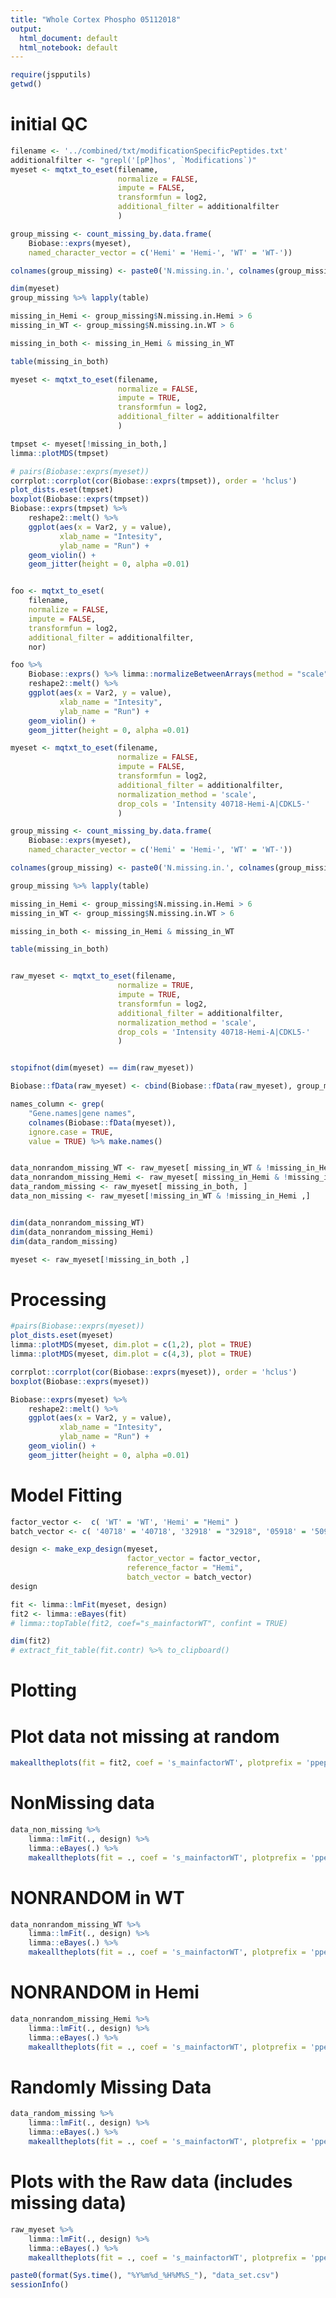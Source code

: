 ```yaml
---
title: "Whole Cortex Phospho 05112018"
output:
  html_document: default
  html_notebook: default
---
```




```r
require(jspputils)
getwd()

```

# initial QC

```r

filename <- '../combined/txt/modificationSpecificPeptides.txt'
additionalfilter <- "grepl('[pP]hos', `Modifications`)"
myeset <- mqtxt_to_eset(filename, 
						normalize = FALSE, 
						impute = FALSE, 
						transformfun = log2,
						additional_filter = additionalfilter
						)

group_missing <- count_missing_by.data.frame(
	Biobase::exprs(myeset), 
	named_character_vector = c('Hemi' = 'Hemi-', 'WT' = 'WT-'))

colnames(group_missing) <- paste0('N.missing.in.', colnames(group_missing))

dim(myeset)
group_missing %>% lapply(table)

missing_in_Hemi <- group_missing$N.missing.in.Hemi > 6 
missing_in_WT <- group_missing$N.missing.in.WT > 6 

missing_in_both <- missing_in_Hemi & missing_in_WT

table(missing_in_both)

myeset <- mqtxt_to_eset(filename, 
						normalize = FALSE, 
						impute = TRUE, 
						transformfun = log2,
						additional_filter = additionalfilter
						)
```

```r
tmpset <- myeset[!missing_in_both,]
limma::plotMDS(tmpset)

# pairs(Biobase::exprs(myeset))
corrplot::corrplot(cor(Biobase::exprs(tmpset)), order = 'hclus')
plot_dists.eset(tmpset)
boxplot(Biobase::exprs(tmpset))
Biobase::exprs(tmpset) %>% 
    reshape2::melt() %>% 
    ggplot(aes(x = Var2, y = value),
           xlab_name = "Intesity",
           ylab_name = "Run") + 
    geom_violin() + 
    geom_jitter(height = 0, alpha =0.01)


foo <- mqtxt_to_eset(
    filename, 
    normalize = FALSE, 
    impute = FALSE, 
    transformfun = log2,
    additional_filter = additionalfilter,
    nor)

foo %>%
    Biobase::exprs() %>% limma::normalizeBetweenArrays(method = "scale") %>%
    reshape2::melt() %>% 
    ggplot(aes(x = Var2, y = value),
           xlab_name = "Intesity",
           ylab_name = "Run") + 
    geom_violin() + 
    geom_jitter(height = 0, alpha =0.01)
```


```r

myeset <- mqtxt_to_eset(filename, 
						normalize = FALSE, 
						impute = FALSE, 
						transformfun = log2,
						additional_filter = additionalfilter,
						normalization_method = 'scale',
						drop_cols = 'Intensity 40718-Hemi-A|CDKL5-'
						)

group_missing <- count_missing_by.data.frame(
	Biobase::exprs(myeset), 
	named_character_vector = c('Hemi' = 'Hemi-', 'WT' = 'WT-'))

colnames(group_missing) <- paste0('N.missing.in.', colnames(group_missing))

group_missing %>% lapply(table)

missing_in_Hemi <- group_missing$N.missing.in.Hemi > 6
missing_in_WT <- group_missing$N.missing.in.WT > 6

missing_in_both <- missing_in_Hemi & missing_in_WT

table(missing_in_both)


raw_myeset <- mqtxt_to_eset(filename, 
						normalize = TRUE, 
						impute = TRUE, 
						transformfun = log2,
						additional_filter = additionalfilter, 
						normalization_method = 'scale',
						drop_cols = 'Intensity 40718-Hemi-A|CDKL5-'
						)


stopifnot(dim(myeset) == dim(raw_myeset))

Biobase::fData(raw_myeset) <- cbind(Biobase::fData(raw_myeset), group_missing)

names_column <- grep(
	"Gene.names|gene names", 
	colnames(Biobase::fData(myeset)),
	ignore.case = TRUE, 
	value = TRUE) %>% make.names()


data_nonrandom_missing_WT <- raw_myeset[ missing_in_WT & !missing_in_Hemi, ]
data_nonrandom_missing_Hemi <- raw_myeset[ missing_in_Hemi & !missing_in_WT, ]
data_random_missing <- raw_myeset[ missing_in_both, ]
data_non_missing <- raw_myeset[!missing_in_WT & !missing_in_Hemi ,]


dim(data_nonrandom_missing_WT)
dim(data_nonrandom_missing_Hemi)
dim(data_random_missing)

myeset <- raw_myeset[!missing_in_both ,]

```

# Processing

```r
#pairs(Biobase::exprs(myeset))
plot_dists.eset(myeset)
limma::plotMDS(myeset, dim.plot = c(1,2), plot = TRUE)
limma::plotMDS(myeset, dim.plot = c(4,3), plot = TRUE)

corrplot::corrplot(cor(Biobase::exprs(myeset)), order = 'hclus')
boxplot(Biobase::exprs(myeset))

Biobase::exprs(myeset) %>% 
    reshape2::melt() %>% 
    ggplot(aes(x = Var2, y = value),
           xlab_name = "Intesity",
           ylab_name = "Run") + 
    geom_violin() + 
    geom_jitter(height = 0, alpha =0.01)

```

# Model Fitting

```r
factor_vector <-  c( 'WT' = 'WT', 'Hemi' = "Hemi" )
batch_vector <- c( '40718' = '40718', '32918' = "32918", '05918' = '50918' )

design <- make_exp_design(myeset, 
                          factor_vector = factor_vector, 
                          reference_factor = "Hemi", 
                          batch_vector = batch_vector)
design

fit <- limma::lmFit(myeset, design)
fit2 <- limma::eBayes(fit)
# limma::topTable(fit2, coef="s_mainfactorWT", confint = TRUE)

dim(fit2)
# extract_fit_table(fit.contr) %>% to_clipboard()
```

# Plotting


# Plot data not missing at random

```r
makealltheplots(fit = fit2, coef = 's_mainfactorWT', plotprefix = 'ppeptide_nonMR_both_')
```

# NonMissing data

```r

data_non_missing %>% 
	limma::lmFit(., design) %>%
	limma::eBayes(.) %>%
	makealltheplots(fit = ., coef = 's_mainfactorWT', plotprefix = 'ppeptide_nonMissing_')

```

# NONRANDOM in WT

```r

data_nonrandom_missing_WT %>% 
	limma::lmFit(., design) %>%
	limma::eBayes(.) %>%
	makealltheplots(fit = ., coef = 's_mainfactorWT', plotprefix = 'ppeptide_nonMR_wt_')

```

# NONRANDOM in Hemi

```r

data_nonrandom_missing_Hemi %>% 
	limma::lmFit(., design) %>%
	limma::eBayes(.) %>%
	makealltheplots(fit = ., coef = 's_mainfactorWT', plotprefix = 'ppeptide_nonMR_Hemi_')

```

# Randomly Missing Data

```r

data_random_missing %>% 
	limma::lmFit(., design) %>%
	limma::eBayes(.) %>%
	makealltheplots(fit = ., coef = 's_mainfactorWT', plotprefix = 'ppeptide_MR_data_')

```

# Plots with the Raw data (includes missing data)

```r

raw_myeset %>% 
	limma::lmFit(., design) %>%
	limma::eBayes(.) %>%
	makealltheplots(fit = ., coef = 's_mainfactorWT', plotprefix = 'ppeptide_raw_data_')

```



```r
paste0(format(Sys.time(), "%Y%m%d_%H%M%S_"), "data_set.csv")
sessionInfo()
```


